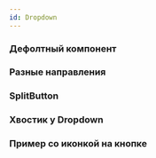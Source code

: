 ```yaml
---
id: Dropdown
---
```




### Дефолтный компонент

<Example
    component={DropdownCommon}
    source={commonDropdownSource}
    height={200}
/>


### Разные направления

<Example
    component={DropdownDirections}
    source={directionsDropdownSource}
    height={200}
/>

### SplitButton

<Example
    component={DropdownSplit}
    source={splitDropdownSource}
    height={200}
/>

### Хвостик у Dropdown

<Example
    component={DropdownTail}
    source={tailDropdownSource}
    height={200}
/>

### Пример со иконкой на кнопке

<Example
    component={DropdownArrow}
    source={arrowDropdownSource}
    height={200}
/>
